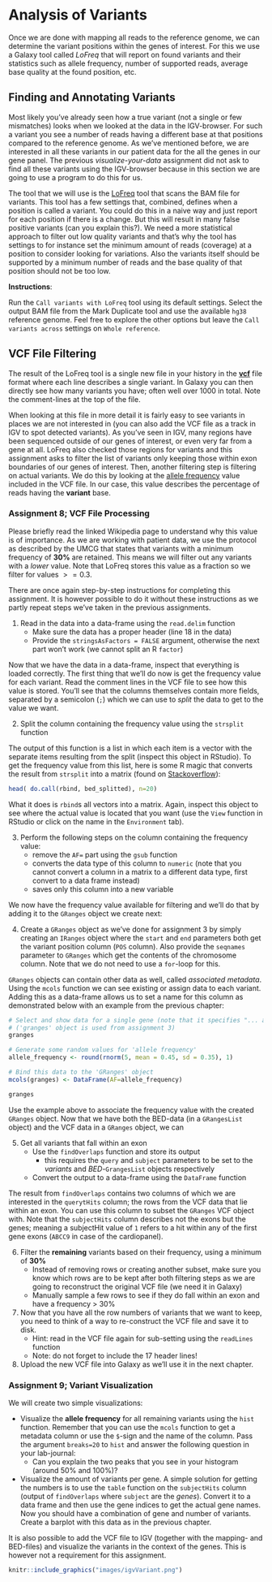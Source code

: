 # Analysis of Variants {#variant-calling}

Once we are done with mapping all reads to the reference genome, we can determine the variant positions within the genes of interest. For this we use a Galaxy tool called *LoFreq* that will report on found variants and their statistics such as allele frequency, number of supported reads, average base quality at the found position, etc. 

## Finding and Annotating Variants {#variants}

Most likely you've already seen how a true variant (not a single or few mismatches) looks when we looked at the data in the IGV-browser. For such a variant you see a number of reads having a different base at that positions compared to the reference genome. As we've mentioned before, we are interested in all these variants in our patient data for the all the genes in our gene panel. The previous *visualize-your-data* assignment did not ask to find all these variants using the IGV-browser because in this section we are going to use a program to do this for us.

The tool that we will use is the [LoFreq](https://csb5.github.io/lofreq/) tool that scans the BAM file for variants. This tool has a few settings that, combined, defines when a position is called a variant. You could do this in a naive way and just report for each position if there is a change. But this will result in many false positive variants (can you explain this?). We need a more statistical approach to filter out low quality variants and that's why the tool has settings to for instance set the minimum amount of reads (coverage) at a position to consider looking for variations. Also the variants itself should be supported by a minimum number of reads and the base quality of that position should not be too low.

**Instructions**:

Run the `Call variants with LoFreq` tool using its default settings. Select the output BAM file from the Mark Duplicate tool and use the available `hg38` reference genome. Feel free to explore the other options but leave the `Call variants across` settings on `Whole reference`.

## VCF File Filtering {#variant-filtering}

The result of the LoFreq tool is a single new file in your history in the [**vcf**](http://www.internationalgenome.org/wiki/Analysis/vcf4.0/) file format where each line describes a single variant. In Galaxy you can then directly see how many variants you have; often well over 1000 in total. Note the comment-lines at the top of the file.

When looking at this file in more detail it is fairly easy to see variants in places we are not interested in (you can also add the VCF file as a track in IGV to spot detected variants). As you've seen in IGV, many regions have been sequenced outside of our genes of interest, or even very far from a gene at all. LoFreq also checked those regions for variants and this assignment asks to filter the list of variants only keeping those within exon boundaries of our genes of interest. Then, another filtering step is filtering on actual variants. We do this by looking at the [allele frequency](https://en.wikipedia.org/wiki/Allele_frequency) value included in the VCF file. In our case, this value describes the percentage of reads having the **variant** base.

### Assignment 8; VCF File Processing

Please briefly read the linked Wikipedia page to understand why this value is of importance. As we are working with patient data, we use the protocol as described by the UMCG that states that variants with a minimum frequency of **30%** are retained. This means we will filter out any variants with a *lower* value. Note that LoFreq stores this value as a fraction so we filter for values $>= 0.3$.

There are once again step-by-step instructions for completing this assignment. It is however possible to do it without these instructions as we partly repeat steps we've taken in the previous assignments.

1. Read in the data into a data-frame using the `read.delim` function
    * Make sure the data has a proper header (line 18 in the data)
    * Provide the `stringsAsFactors = FALSE` argument, otherwise the next part won't work (we cannot split an R `factor`)

Now that we have the data in a data-frame, inspect that everything is loaded correctly. The first thing that we'll do now is get the frequency value for each variant. Read the comment lines in the VCF file to see how this value is stored. You'll see that the columns themselves contain more fields, separated by a semicolon (`;`) which we can use to *split* the data to get to the value we want.

2. Split the column containing the frequency value using the `strsplit` function

The output of this function is a list in which each item is a vector with the separate items resulting from the split (inspect this object in RStudio). To get the frequency value from this list, here is some R magic that converts the result from `strsplit` into a matrix (found on [Stackoverflow](https://stackoverflow.com/questions/20428742/select-first-element-of-nested-list)):

```r
head( do.call(rbind, bed_splitted), n=20)
```

What it does is `rbind`s all vectors into a matrix. Again, inspect this object to see where the actual value is located that you want (use the `View` function in RStudio or click on the name in the `Environment` tab).

3. Perform the following steps on the column containing the frequency value:
    * remove the `AF=` part using the `gsub` function
    * converts the data type of this column to `numeric` (note that you cannot convert a column in a matrix to a different data type, first convert to a data frame instead)
    * saves only this column into a new variable

We now have the frequency value available for filtering and we'll do that by adding it to the `GRanges` object we create next:

4. Create a `GRanges` object as we've done for assignment 3 by simply creating an `IRanges` object where the `start` and `end` parameters both get the variant position column (`POS` column). Also provide the `seqnames` parameter to `GRanges` which get the contents of the chromosome column. Note that we do not need to use a `for`-loop for this.

`GRanges` objects can contain other data as well, called *associated metadata*. Using the `mcols` function we can see existing or assign data to each variant. Adding this as a data-frame allows us to set a name for this column as demonstrated below with an example from the previous chapter:

```r
# Select and show data for a single gene (note that it specifies "... and 0 metadata columns")
# ('granges' object is used from assignment 3)
granges
```

```r
# Generate some random values for 'allele frequency'
allele_frequency <- round(rnorm(5, mean = 0.45, sd = 0.35), 1)

# Bind this data to the 'GRanges' object
mcols(granges) <- DataFrame(AF=allele_frequency)

granges
```

Use the example above to associate the frequency value with the created `GRanges` object. Now that we have both the BED-data (in a `GRangesList` object) and the VCF data in a `GRanges` object, we can 

5. Get all variants that fall within an exon
    * Use the `findOverlaps` function and store its output
      - this requires the `query` and `subject` parameters to be set to the *variants* and *BED*-`GrangesList` objects respectively
    * Convert the output to a data-frame using the `DataFrame` function
    
The result from `findOverlaps` contains two columns of which we are interested in the `querytHits` column; the rows from the VCF data that lie within an exon. You can use this column to subset the `GRanges` VCF object with. Note that the `subjectHits` column describes not the exons but the genes; meaning a subjectHit value of `1` refers to a hit within any of the first gene exons (`ABCC9` in case of the cardiopanel).

6. Filter the **remaining** variants based on their frequency, using a minimum of **30%**
    * Instead of removing rows or creating another subset, make sure you know which rows are to be kept after both filtering steps as we are going to reconstruct the original VCF file (we need it in Galaxy)
    * Manually sample a few rows to see if they do fall within an exon and have a frequency > 30%

7. Now that you have all the row numbers of variants that we want to keep, you need to think of a way to re-construct the VCF file and save it to disk.
    * Hint: read in the VCF file again for sub-setting using the `readLines` function
    * Note: do not forget to include the 17 header lines!

8. Upload the new VCF file into Galaxy as we'll use it in the next chapter.

### Assignment 9; Variant Visualization

We will create two simple visualizations:

* Visualize the **allele frequency** for all remaining variants using the `hist` function. Remember that you can use the `mcols` function to get a metadata column or use the `$`-sign and the name of the column. Pass the argument `breaks=20` to `hist` and answer the following question in your lab-journal:
    - Can you explain the two peaks that you see in your histogram (around 50% and 100%)? 
* Visualize the amount of variants per gene. A simple solution for getting the numbers is to use the `table` function on the `subjectHits` column (output of `findOverlaps` where `subject` are the *genes*). Convert it to a data frame and then use the gene indices to get the actual gene names. Now you should have a combination of gene and number of variants. Create a barplot with this data as in the previous chapter.

It is also possible to add the VCF file to IGV (together with the mapping- and BED-files) and visualize the variants in the context of the genes. This is however not a requirement for this assignment.

```r
knitr::include_graphics("images/igvVariant.png")
```